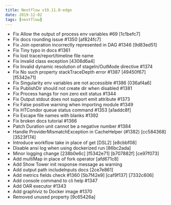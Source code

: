 ```yaml
---
title: Nextflow v19.11.0-edge
date: 2019-12-02
tags: [nextflow]
---
```


- Fix Allow the output of process env variables #69 [1c1befc7]
- Fix docs rounding issue #1350 [af824fc7]
- Fix Join operation incorrectly represented in DAG #1346 [9d83ed51]
- Fix Tiny typo in docs #1361
- Fix lost trace/report/timeline file name
- Fix invalid class exception [4308d6a4]
- Fix Invalid dynamic resolution of stageIn/OutMode directive #1374
- Fix No such property stackTraceDepth error #1387 [49450f67] [f5342e71]
- Fix Singularity env variables are not accessible #1386 [036af4a6]
- Fix PublishDir should not create dir when disabled  #1381
- Fix Process hangs for non zero exit status #1344
- Fix Output stdout does not support emit attribute #1373
- Fix False positive warning when importing module #1349
- Fix HTCondor queue status command #1353 [a1addc8f]
- Fix Escape file names with blanks #1392
- Fix broken docs tutorial #1366
- Patch Duration unit cannot be a negative number #1384
- Handle ProviderMismatchException in CacheHelper (#1382) [cc584368] [3523f174]
- Introduce workflow take in place of get [DSL2] [e8cbbf08]
- Disable ansi log when using dockerized run [86bc2ada]
- Minor logging change [238b0e6c] [f5342e71] [b707882f] [ce97f073]
- Add multiMap in place of fork operator [afd671c8]
- Add Show Tower init response message as warning 
- Add output path includeInputs docs [2ce7e861]
- Add metrics fields check #1360 [5b7f42e9] [caf9f137] [7332c606]
- Add console command to cli help #1347
- Add OAR executor #1343
- Add graphiviz to Docker image #1370
- Removed unused property [9c65426a]
